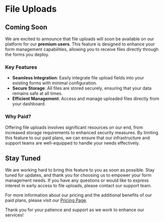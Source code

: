 # File Uploads

## Coming Soon

We are excited to announce that file uploads will soon be available on our platform for our **premium users**. This feature is designed to enhance your form management capabilities, allowing you to receive files directly through the forms you deploy.

### Key Features

- **Seamless Integration**: Easily integrate file upload fields into your existing forms with minimal configuration.
- **Secure Storage**: All files are stored securely, ensuring that your data remains safe at all times.
- **Efficient Management**: Access and manage uploaded files directly from your dashboard.


### Why Paid?

Offering file uploads involves significant resources on our end, from increased storage requirements to enhanced security measures. By limiting this feature to our paid plans, we can ensure that our infrastructure and support teams are well-equipped to handle your needs effectively.

## Stay Tuned

We are working hard to bring this feature to you as soon as possible. Stay tuned for updates, and thank you for choosing us to empower your form management needs. If you have any questions or would like to express interest in early access to file uploads, please contact our support team.

For more information about our pricing and the additional benefits of our paid plans, please visit our [Pricing Page](https://formail.dev/pricing).

Thank you for your patience and support as we work to enhance our services!
